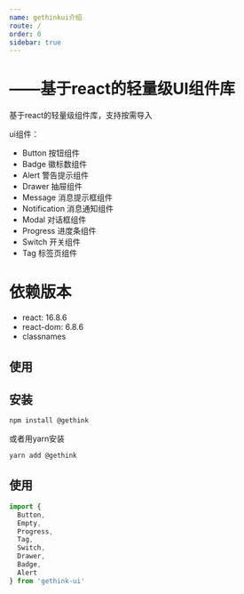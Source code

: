 ```yaml
---
name: gethinkui介绍
route: /
order: 0
sidebar: true
---
```


# ——基于react的轻量级UI组件库
基于react的轻量级组件库，支持按需导入

ui组件：
* Button 按钮组件
* Badge 徽标数组件
* Alert 警告提示组件
* Drawer 抽屉组件
* Message 消息提示框组件
* Notification 消息通知组件
* Modal 对话框组件
* Progress 进度条组件
* Switch 开关组件
* Tag 标签页组件

# 依赖版本
* react: 16.8.6
* react-dom: 6.8.6
* classnames

## 使用

## 安装
``` js
npm install @gethink
```
或者用yarn安装
``` js
yarn add @gethink
```
## 使用
``` jsx
import { 
  Button,
  Empty,
  Progress,
  Tag,
  Switch,
  Drawer,
  Badge,
  Alert
} from 'gethink-ui'
```
